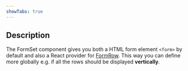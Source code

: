 ```yaml
---
showTabs: true
---
```



## Description

The FormSet component gives you both a HTML form element `<form>` by default and also a React provider for [FormRow](/uilib/layout/form-row). This way you can define more globally e.g. if all the rows should be displayed **vertically**.

<FormSetInfoVertical />

<DeprecationInfo />
